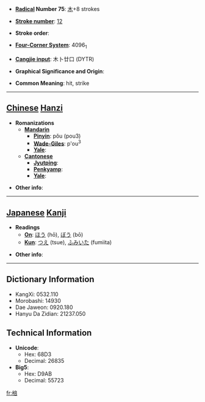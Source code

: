* '''[[Wiktionary:Chinese radical index| Radical]] Number 75''': [[Wiktionary:Chinese radical index 木|木]]+8 strokes

* '''[[Wiktionary:Chinese total strokes index|Stroke number]]''': [[Wiktionary:Chinese total strokes index 12|12]]

* '''Stroke order''': 

* '''[[Wiktionary:Chinese four corner index|Four-Corner System]]''': 4096<sub>1</sub>

* '''[[Wiktionary:Chinese Cangjie index|Cangjie input]]''': 木卜廿口 (DYTR)

* '''Graphical Significance and Origin''': 

* '''Common Meaning''': hit, strike

----

== [[Chinese]] [[Hanzi]] ==

* '''Romanizations'''
** '''[[Mandarin]]'''
*** '''[[Pinyin]]''': pǒu (pou3)
*** '''[[Wade-Giles]]''': p'ou<sup>3</sup>
*** '''[[Yale]]''': 
** '''[[Cantonese]]'''
*** '''[[Jyutping]]''':
*** '''[[Penkyamp]]''': 
*** '''[[Yale]]''': 

* '''Other info''': 

----

== [[Japanese]] [[Kanji]] ==

* '''Readings'''
** '''[[On]]''': [[ほう]] (hō), [[ぼう]] (bō)
** '''[[Kun]]''': [[つえ]] (tsue), [[ふみいた]] (fumiita)

* '''Other info''':  

----

== Dictionary Information ==

* KangXi: 0532.110
* Morobashi: 14930
* Dae Jaweon: 0920.180
* Hanyu Da Zidian: 21237.050

== Technical Information ==

* '''Unicode''':
** Hex: 68D3
** Decimal: 26835
* '''Big5''':
** Hex: D9AB
** Decimal: 55723

[[fr:棓]]